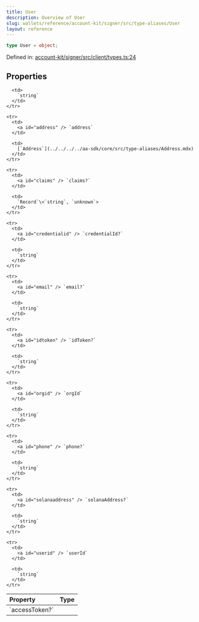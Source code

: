 ```yaml
---
title: User
description: Overview of User
slug: wallets/reference/account-kit/signer/src/type-aliases/User
layout: reference
---
```


```ts
type User = object;
```

Defined in: [account-kit/signer/src/client/types.ts:24](https://github.com/alchemyplatform/aa-sdk/blob/e3c1a23e6e03f44bf2db3afddb97a91b175cba58/account-kit/signer/src/client/types.ts#L24)

## Properties

<table>
  <thead>
    <tr>
      <th align="left">Property</th>
      <th align="left">Type</th>
    </tr>
  </thead>

  <tbody>
    <tr>
      <td>
        <a id="accesstoken" /> `accessToken?`
      </td>

      <td>
        `string`
      </td>
    </tr>

    <tr>
      <td>
        <a id="address" /> `address`
      </td>

      <td>
        [`Address`](../../../../aa-sdk/core/src/type-aliases/Address.mdx)
      </td>
    </tr>

    <tr>
      <td>
        <a id="claims" /> `claims?`
      </td>

      <td>
        `Record`\<`string`, `unknown`>
      </td>
    </tr>

    <tr>
      <td>
        <a id="credentialid" /> `credentialId?`
      </td>

      <td>
        `string`
      </td>
    </tr>

    <tr>
      <td>
        <a id="email" /> `email?`
      </td>

      <td>
        `string`
      </td>
    </tr>

    <tr>
      <td>
        <a id="idtoken" /> `idToken?`
      </td>

      <td>
        `string`
      </td>
    </tr>

    <tr>
      <td>
        <a id="orgid" /> `orgId`
      </td>

      <td>
        `string`
      </td>
    </tr>

    <tr>
      <td>
        <a id="phone" /> `phone?`
      </td>

      <td>
        `string`
      </td>
    </tr>

    <tr>
      <td>
        <a id="solanaaddress" /> `solanaAddress?`
      </td>

      <td>
        `string`
      </td>
    </tr>

    <tr>
      <td>
        <a id="userid" /> `userId`
      </td>

      <td>
        `string`
      </td>
    </tr>

  </tbody>
</table>
